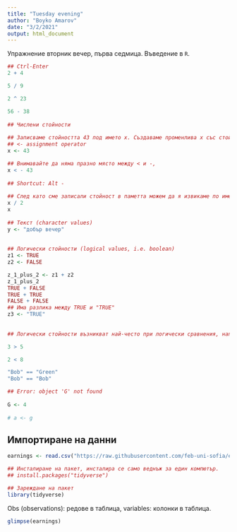 ```yaml
---
title: "Tuesday evening"
author: "Boyko Amarov"
date: "3/2/2021"
output: html_document
---
```


Упражнение вторник вечер, първа седмица. Въведение в `R`.


```r
## Ctrl-Enter
2 + 4

5 / 9

2 ^ 23

56 - 38
 
## Числени стойности
 
## Записваме стойността 43 под името x. Създаваме променлива x със стойност 41
## <- assignment operator
x <- 43

## Внимавайте да няма празно място между < и -, 
x < - 43
 
## Shortcut: Alt -
 
## След като сме записали стойност в паметта можем да я извикаме по име
x / 2
x
 
## Текст (character values)
y <- "добър вечер"
 
 
## Логически стойности (logical values, i.e. boolean)
z1 <- TRUE
z2 <- FALSE

z_1_plus_2 <- z1 + z2
z_1_plus_2
TRUE + FALSE
TRUE + TRUE
FALSE + FALSE
## Има разлика между TRUE и "TRUE"
z3 <- "TRUE"
 
 
## Логически стойности възникват най-често при логически сравнения, например

3 > 5

2 < 8

"Bob" == "Green"
"Bob" == "Bob"

## Error: object 'G' not found
 
G <- 4
 
# a <- g
```

## Импортиране на данни

```r
earnings <- read.csv("https://raw.githubusercontent.com/feb-uni-sofia/econometrics2021/main/data/earnings.csv")
```

```r
## Инсталиране на пакет, инсталира се само веднъж за един компютър.
## install.packages("tidyverse")
```

```r
## Зареждане на пакет
library(tidyverse)
```

Obs (observations): редове в таблица, variables: колонки в таблица.

```r
glimpse(earnings)
```

